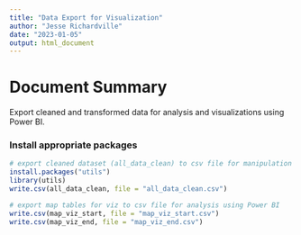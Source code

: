 ```yaml
---
title: "Data Export for Visualization"
author: "Jesse Richardville"
date: "2023-01-05"
output: html_document
---
```


# Document Summary
Export cleaned and transformed data for analysis and visualizations using Power BI.

### Install appropriate packages
```r
# export cleaned dataset (all_data_clean) to csv file for manipulation and analysis using Power BI
install.packages("utils")
library(utils)
write.csv(all_data_clean, file = "all_data_clean.csv")

# export map tables for viz to csv file for analysis using Power BI
write.csv(map_viz_start, file = "map_viz_start.csv")
write.csv(map_viz_end, file = "map_viz_end.csv")
  
```
